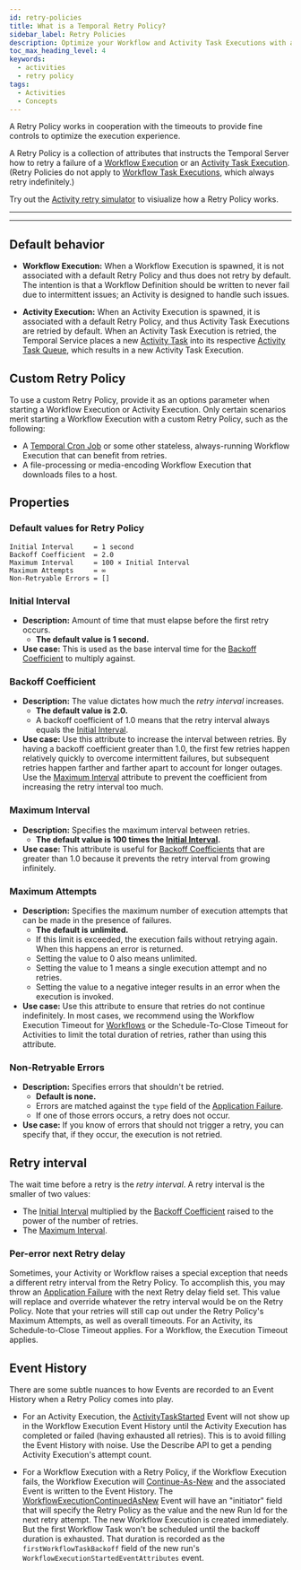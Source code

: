```yaml
---
id: retry-policies
title: What is a Temporal Retry Policy?
sidebar_label: Retry Policies
description: Optimize your Workflow and Activity Task Executions with a custom Retry Policy on Temporal. Understand default retries, intervals, backoff, and maximum attempts for error handling.
toc_max_heading_level: 4
keywords:
  - activities
  - retry policy
tags:
  - Activities
  - Concepts
---
```



A Retry Policy works in cooperation with the timeouts to provide fine controls to optimize the execution experience.

A Retry Policy is a collection of attributes that instructs the Temporal Server how to retry a failure of a [Workflow Execution](/workflows#workflow-execution) or an [Activity Task Execution](/workers#activity-task-execution).
(Retry Policies do not apply to [Workflow Task Executions](/workers#workflow-task-execution), which always retry indefinitely.)

Try out the [Activity retry simulator](/develop/activity-retry-simulator) to visiualize how a Retry Policy works.

---

<RelatedReadContainer>
  <RelatedReadItem path="/develop/go/failure-detection#activity-retries" text="Set a custom Retry Policy for an Activity in Go" archetype="feature-guide" />
  <RelatedReadItem path="/develop/java/failure-detection#activity-retries" text="Set a custom Retry Policy for an Activity in Java" archetype="feature-guide" />
  <RelatedReadItem path="/develop/php/failure-detection#activity-retries" text="Set a custom Retry Policy for an Activity in PHP" archetype="feature-guide" />
  <RelatedReadItem path="/develop/python/failure-detection#activity-retries" text="Set a custom Retry Policy for an Activity in Python" archetype="feature-guide" />
  <RelatedReadItem path="/develop/typescript/failure-detection#activity-retries" text="Set a custom Retry Policy for an Activity in TypeScript" archetype="feature-guide" />
</RelatedReadContainer>

---

<RelatedReadContainer>
  <RelatedReadItem path="/develop/go/failure-detection#workflow-retries" text="Set a Retry Policy for a Workflow in Go" archetype="feature-guide" />
  <RelatedReadItem path="/develop/java/failure-detection#workflow-retries" text="Set a Retry Policy for a Workflow in Java" archetype="feature-guide" />
  <RelatedReadItem path="/develop/php/failure-detection#workflow-retries" text="Set a Retry Policy for a Workflow in PHP" archetype="feature-guide" />
  <RelatedReadItem path="/develop/python/failure-detection#workflow-retries" text="Set a Retry Policy for a Workflow in Python" archetype="feature-guide" />
  <RelatedReadItem path="/develop/typescript/failure-detection#workflow-retries" text="Set a Retry Policy for a Workflow in TypeScript" archetype="feature-guide" />
</RelatedReadContainer>

## Default behavior

- **Workflow Execution:** When a Workflow Execution is spawned, it is not associated with a default Retry Policy and thus does not retry by default.
  The intention is that a Workflow Definition should be written to never fail due to intermittent issues; an Activity is designed to handle such issues.

- **Activity Execution:** When an Activity Execution is spawned, it is associated with a default Retry Policy, and thus Activity Task Executions are retried by default.
  When an Activity Task Execution is retried, the Temporal Service places a new [Activity Task](/workers#activity-task) into its respective [Activity Task Queue](/workers#task-queue), which results in a new Activity Task Execution.

## Custom Retry Policy

To use a custom Retry Policy, provide it as an options parameter when starting a Workflow Execution or Activity Execution.
Only certain scenarios merit starting a Workflow Execution with a custom Retry Policy, such as the following:

- A [Temporal Cron Job](/workflows#temporal-cron-job) or some other stateless, always-running Workflow Execution that can benefit from retries.
- A file-processing or media-encoding Workflow Execution that downloads files to a host.

## Properties

### Default values for Retry Policy

```
Initial Interval     = 1 second
Backoff Coefficient  = 2.0
Maximum Interval     = 100 × Initial Interval
Maximum Attempts     = ∞
Non-Retryable Errors = []
```

### Initial Interval

- **Description:** Amount of time that must elapse before the first retry occurs.
  - **The default value is 1 second.**
- **Use case:** This is used as the base interval time for the [Backoff Coefficient](#backoff-coefficient) to multiply against.

### Backoff Coefficient

- **Description:** The value dictates how much the _retry interval_ increases.
  - **The default value is 2.0.**
  - A backoff coefficient of 1.0 means that the retry interval always equals the [Initial Interval](#initial-interval).
- **Use case:** Use this attribute to increase the interval between retries.
  By having a backoff coefficient greater than 1.0, the first few retries happen relatively quickly to overcome intermittent failures, but subsequent retries happen farther and farther apart to account for longer outages.
  Use the [Maximum Interval](#maximum-interval) attribute to prevent the coefficient from increasing the retry interval too much.

### Maximum Interval

- **Description:** Specifies the maximum interval between retries.
  - **The default value is 100 times the [Initial Interval](#initial-interval).**
- **Use case:** This attribute is useful for [Backoff Coefficients](#backoff-coefficient) that are greater than 1.0 because it prevents the retry interval from growing infinitely.

### Maximum Attempts

- **Description:** Specifies the maximum number of execution attempts that can be made in the presence of failures.
  - **The default is unlimited.**
  - If this limit is exceeded, the execution fails without retrying again. When this happens an error is returned.
  - Setting the value to 0 also means unlimited.
  - Setting the value to 1 means a single execution attempt and no retries.
  - Setting the value to a negative integer results in an error when the execution is invoked.
- **Use case:** Use this attribute to ensure that retries do not continue indefinitely.
  In most cases, we recommend using the Workflow Execution Timeout for [Workflows](/workflows) or the Schedule-To-Close Timeout for Activities to limit the total duration of retries, rather than using this attribute.

### Non-Retryable Errors

- **Description:** Specifies errors that shouldn't be retried.
  - **Default is none.**
  - Errors are matched against the `type` field of the [Application Failure](/references/failures#application-failure).
  - If one of those errors occurs, a retry does not occur.
- **Use case:** If you know of errors that should not trigger a retry, you can specify that, if they occur, the execution is not retried.

## Retry interval

The wait time before a retry is the _retry interval_. A retry interval is the smaller of two values:

- The [Initial Interval](#initial-interval) multiplied by the [Backoff Coefficient](#backoff-coefficient) raised to the power of the number of retries.
- The [Maximum Interval](#maximum-interval).

<PrettyImage src="/img/retry-interval-diagram.png" title="Diagram that shows the retry interval and its formula" />

### Per-error next Retry delay

Sometimes, your Activity or Workflow raises a special exception that needs a different retry interval from the Retry Policy.
To accomplish this, you may throw an [Application Failure](/references/failures#application-failure) with the next Retry delay field set. This value will replace and override whatever the retry interval would be on the Retry Policy.
Note that your retries will still cap out under the Retry Policy's Maximum Attempts, as well as overall timeouts. For an Activity, its Schedule-to-Close Timeout applies. For a Workflow, the Execution Timeout applies.

<RelatedReadContainer>
  <RelatedReadItem path="/develop/java/failure-detection#activity-next-retry-delay" text="Customize retry delays per error in the Java SDK." archetype="feature-guide" />
  <RelatedReadItem path="/develop/typescript/failure-detection#activity-next-retry-delay" text="Customize retry delays per error in the TypeScript SDK" archetype="feature-guide" />
</RelatedReadContainer>

## Event History

There are some subtle nuances to how Events are recorded to an Event History when a Retry Policy comes into play.

- For an Activity Execution, the [ActivityTaskStarted](/references/events#activitytaskstarted) Event will not show up in the Workflow Execution Event History until the Activity Execution has completed or failed (having exhausted all retries).
  This is to avoid filling the Event History with noise.
  Use the Describe API to get a pending Activity Execution's attempt count.

- For a Workflow Execution with a Retry Policy, if the Workflow Execution fails, the Workflow Execution will [Continue-As-New](/workflows#continue-as-new) and the associated Event is written to the Event History.
  The [WorkflowExecutionContinuedAsNew](/references/events#workflowexecutioncontinuedasnew) Event will have an "initiator" field that will specify the Retry Policy as the value and the new Run Id for the next retry attempt.
  The new Workflow Execution is created immediately.
  But the first Workflow Task won't be scheduled until the backoff duration is exhausted.
  That duration is recorded as the `firstWorkflowTaskBackoff` field of the new run's `WorkflowExecutionStartedEventAttributes` event.
